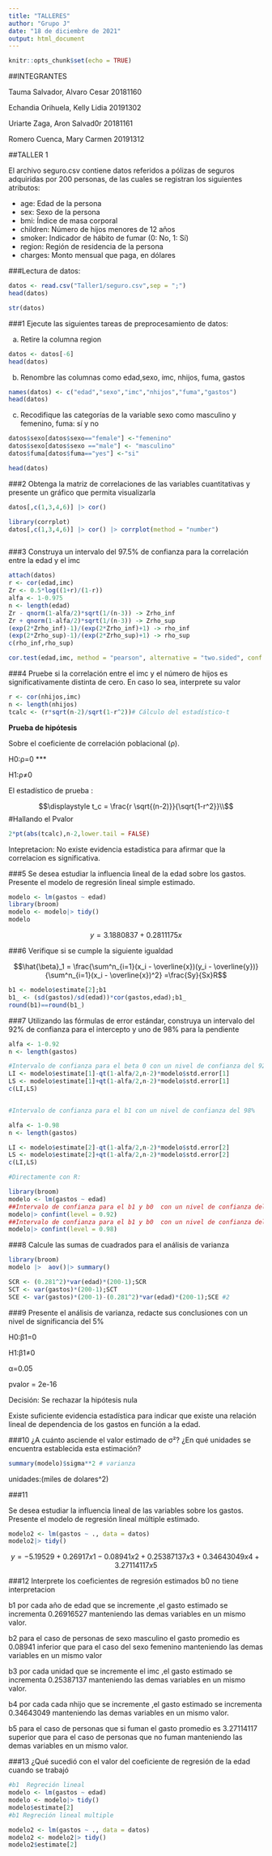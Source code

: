 ```yaml
---
title: "TALLERES"
author: "Grupo J"
date: "18 de diciembre de 2021"
output: html_document
---
```


```r
knitr::opts_chunk$set(echo = TRUE)
```
##INTEGRANTES 

Tauma Salvador, Alvaro Cesar	20181160

Echandia Orihuela, Kelly Lidia	20191302

Uriarte Zaga, Aron Salvad0r	20181161

Romero Cuenca, Mary Carmen	20191312


##TALLER 1 

El archivo seguro.csv contiene datos referidos a pólizas de seguros adquiridas por 200 personas, de las cuales se registran los siguientes atributos:


- age: Edad de la persona
- sex: Sexo de la persona
- bmi: Índice de masa corporal
- children: Número de hijos menores de 12 años
- smoker: Indicador de hábito de fumar (0: No, 1: Sí)
- region: Región de residencia de la persona
- charges: Monto mensual que paga, en dólares



###Lectura de datos:
```r
datos <- read.csv("Taller1/seguro.csv",sep = ";")
head(datos) 
```



```r
str(datos)
```
###1
Ejecute las siguientes tareas de preprocesamiento de datos:



a. Retire la columna region

```r
datos <- datos[-6]
head(datos)
```
b. Renombre las columnas como edad,sexo, imc, nhijos, fuma, gastos
```r
names(datos) <- c("edad","sexo","imc","nhijos","fuma","gastos")
head(datos)
```
c. Recodifique las categorías de la variable sexo como masculino y femenino, fuma: sí y no
```r
datos$sexo[datos$sexo=="female"] <-"femenino"
datos$sexo[datos$sexo =="male"] <- "masculino"
datos$fuma[datos$fuma=="yes"] <-"si"

head(datos)
```
###2
Obtenga la matriz de correlaciones de las variables cuantitativas y presente un gráfico que permita visualizarla


```r
datos[,c(1,3,4,6)] |> cor()
```

```r
library(corrplot)
datos[,c(1,3,4,6)] |> cor() |> corrplot(method = "number")
```
```r

```
###3
Construya un intervalo del 97.5% de confianza para la correlación entre la edad y el imc
```r
attach(datos)
r <- cor(edad,imc)
Zr <- 0.5*log((1+r)/(1-r)) 
alfa <- 1-0.975 
n <- length(edad)
Zr - qnorm(1-alfa/2)*sqrt(1/(n-3)) -> Zrho_inf
Zr + qnorm(1-alfa/2)*sqrt(1/(n-3)) -> Zrho_sup
(exp(2*Zrho_inf)-1)/(exp(2*Zrho_inf)+1) -> rho_inf
(exp(2*Zrho_sup)-1)/(exp(2*Zrho_sup)+1) -> rho_sup
c(rho_inf,rho_sup)
```
```r

cor.test(edad,imc, method = "pearson", alternative = "two.sided", conf.level = 0.975)

```


###4
Pruebe si la correlación entre el imc y el número de hijos es significativamente distinta de cero. En caso lo sea, interprete su valor
```r
r <- cor(nhijos,imc)
n <- length(nhijos)
tcalc <- (r*sqrt(n-2)/sqrt(1-r^2))# Cálculo del estadístico-t
```
**Prueba de hipótesis** 

Sobre el coeficiente de correlación poblacional (ρ).

H0:ρ=0 ***

H1:ρ≠0 

El estadístico de prueba :

$$\displaystyle t_c = \frac{r \sqrt{(n-2)}}{\sqrt{1-r^2}}\\$$
#Hallando el Pvalor
```r
2*pt(abs(tcalc),n-2,lower.tail = FALSE)
```
Intepretacion:
No existe evidencia estadistica para afirmar que la correlacion es significativa.


###5
Se desea estudiar la influencia lineal de la edad sobre los gastos. Presente el modelo de regresión lineal simple estimado.

```r
modelo <- lm(gastos ~ edad)
library(broom)
modelo <- modelo|> tidy()
modelo
```
$$y=3.1880837+0.2811175x$$

###6
Verifique si se cumple la siguiente igualdad

$$\hat{\beta}_1 = \frac{\sum^n_{i=1}(x_i - \overline{x})(y_i - \overline{y})}{\sum^n_{i=1}(x_i - \overline{x})^2} =\frac{Sy}{Sx}R$$
```r
b1 <- modelo$estimate[2];b1
b1_ <- (sd(gastos)/sd(edad))*cor(gastos,edad);b1_
round(b1)==round(b1_)
```
###7 
Utilizando las fórmulas de error estándar, construya un intervalo del 92% de confianza para el intercepto y uno de 98% para la pendiente

```r
alfa <- 1-0.92
n <- length(gastos)

#Intervalo de confianza para el beta 0 con un nivel de confianza del 92%
LI <- modelo$estimate[1]-qt(1-alfa/2,n-2)*modelo$std.error[1]
LS <- modelo$estimate[1]+qt(1-alfa/2,n-2)*modelo$std.error[1]
c(LI,LS)


#Intervalo de confianza para el b1 con un nivel de confianza del 98%

alfa <- 1-0.98
n <- length(gastos)

LI <- modelo$estimate[2]-qt(1-alfa/2,n-2)*modelo$std.error[2]
LS <- modelo$estimate[2]+qt(1-alfa/2,n-2)*modelo$std.error[2]
c(LI,LS)

#Directamente con R:

library(broom)
modelo <- lm(gastos ~ edad)
##Intervalo de confianza para el b1 y b0  con un nivel de confianza del 92%
modelo|> confint(level = 0.92)
##Intervalo de confianza para el b1 y b0  con un nivel de confianza del 98%
modelo|> confint(level = 0.98)

```
###8
Calcule las sumas de cuadrados para el análisis de varianza
```r
library(broom)
modelo |>  aov()|> summary()

```

```r
SCR <- (0.281^2)*var(edad)*(200-1);SCR
SCT <- var(gastos)*(200-1);SCT
SCE <- var(gastos)*(200-1)-(0.281^2)*var(edad)*(200-1);SCE #2
```



###9
Presente el análisis de varianza, redacte sus conclusiones con un nivel de significancia del 5%

H0:β1=0

H1:β1≠0

α=0.05

pvalor = 2e-16

Decisión: Se rechazar la hipótesis nula

Existe suficiente evidencia estadística para indicar que existe una relación lineal de dependencia de los gastos en función a la edad.

###10
¿A cuánto asciende el valor estimado de σ²? ¿En qué unidades se encuentra establecida esta estimación?

```r
summary(modelo)$sigma**2 # varianza
```
unidades:(miles de dolares^2)

###11

Se desea estudiar la influencia lineal de las variables sobre los gastos. Presente el modelo de regresión lineal múltiple estimado.
```r
modelo2 <- lm(gastos ~ ., data = datos)  
modelo2|> tidy()
```

$$y=-5.19529+0.26917x1-0.08941x2+0.25387137x3+0.34643049x4+3.27114117x5$$

###12
Interprete los coeficientes de regresión estimados
b0 no tiene interpretacion

b1 por cada año de edad que se incremente ,el gasto estimado se incrementa 0.26916527 manteniendo las demas variables en un mismo valor.

b2 para el caso de personas de sexo masculino el gasto promedio es 0.08941 inferior que para el caso del sexo femenino manteniendo las demas variables en un mismo valor

b3 por cada unidad que se incremente el imc ,el gasto estimado se incrementa 0.25387137 manteniendo las demas variables en un mismo valor.

b4 por cada cada nhijo que se incremente ,el gasto estimado se incrementa 0.34643049 manteniendo las demas variables en un mismo valor.

b5 para el caso de personas que si fuman  el gasto promedio es 3.27114117 superior que para el caso de personas que no fuman manteniendo las demas variables en un mismo valor.


###13
¿Qué sucedió con el valor del coeficiente de regresión de la edad cuando se trabajó
```r
#b1  Regreción lineal 
modelo <- lm(gastos ~ edad)
modelo <- modelo|> tidy()
modelo$estimate[2]
#b1 Regreción lineal multiple

modelo2 <- lm(gastos ~ ., data = datos)
modelo2 <- modelo2|> tidy()
modelo2$estimate[2]
```


